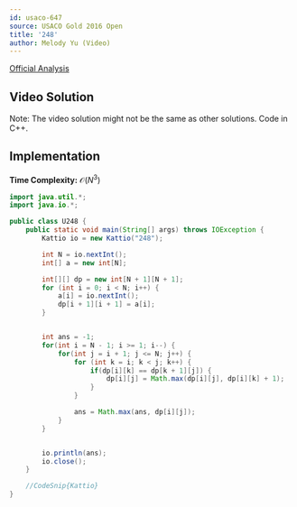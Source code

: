 ```yaml
---
id: usaco-647
source: USACO Gold 2016 Open
title: '248'
author: Melody Yu (Video)
---
```


[Official Analysis](http://www.usaco.org/current/data/sol_248_gold_open16.html)

## Video Solution

Note: The video solution might not be the same as other solutions. Code in C++.
<Youtube id="OdHxOYICx-o" />


## Implementation

**Time Complexity:** $\mathcal{O}(N^3)$

<LanguageSection>
<JavaSection>

```java
import java.util.*;
import java.io.*;

public class U248 {
	public static void main(String[] args) throws IOException {
		Kattio io = new Kattio("248");

		int N = io.nextInt();
		int[] a = new int[N];

		int[][] dp = new int[N + 1][N + 1];
		for (int i = 0; i < N; i++) {
			a[i] = io.nextInt();
			dp[i + 1][i + 1] = a[i];
		}


		int ans = -1;
		for(int i = N - 1; i >= 1; i--) {
			for(int j = i + 1; j <= N; j++) {
				for (int k = i; k < j; k++) {
					if(dp[i][k] == dp[k + 1][j]) {
						dp[i][j] = Math.max(dp[i][j], dp[i][k] + 1);
					}
				}

				ans = Math.max(ans, dp[i][j]);
			}
		}


		io.println(ans);
		io.close();
	}

	//CodeSnip{Kattio}
}
```

</JavaSection>
</LanguageSection>